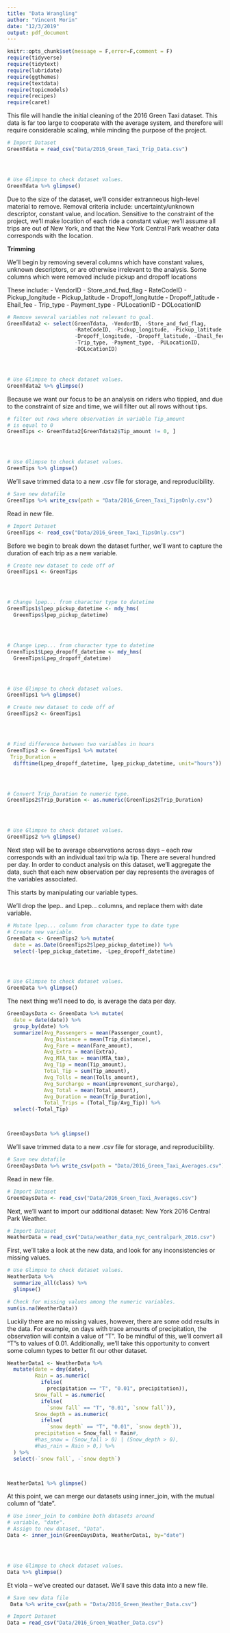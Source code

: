 ```yaml
---
title: "Data Wrangling"
author: "Vincent Morin"
date: "12/3/2019"
output: pdf_document
---
```


```r
knitr::opts_chunk$set(message = F,error=F,comment = F)
require(tidyverse)
require(tidytext)
require(lubridate)
require(ggthemes)
require(textdata)
require(topicmodels)
require(recipes)
require(caret)
```


This file will handle the initial cleaning of the 2016 Green Taxi dataset.  This data is far too large to cooperate with the average system, and therefore will require considerable scaling, while minding the purpose of the project.


```r
# Import Dataset
GreenTdata = read_csv("Data/2016_Green_Taxi_Trip_Data.csv") 




# Use Glimpse to check dataset values. 
GreenTdata %>% glimpse()
```


Due to the size of the dataset, we'll consider extranneous high-level material to remove.  Removal criteria include: uncertainty/unknown descriptor, constant value, and location.  Sensitive to the constraint of the project, we'll make location of each ride a constant value; we'll assume all trips are out of New York, and that the New York Central Park weather data corresponds with the location. 

**Trimming** 

We'll begin by removing several columns which have constant values, unknown descriptors, or are otherwise irrelevant to the analysis.  Some columns which were removed include pickup and dropoff locations

These include:
- VendorID
- Store_and_fwd_flag
- RateCodeID
- Pickup_longitude
- Pickup_latitude
- Dropoff_longitutde
- Dropoff_latitude
- Ehail_fee
- Trip_type
- Payment_type
- PULocationID
- DOLocationID


```r
# Remove several variables not relevant to goal. 
GreenTdata2 <- select(GreenTdata, -VendorID, -Store_and_fwd_flag, 
                      -RateCodeID, -Pickup_longitude, -Pickup_latitude, 
                      -Dropoff_longitude, -Dropoff_latitude, -Ehail_fee, 
                      -Trip_type, -Payment_type, -PULocationID, 
                      -DOLocationID)




# Use Glimpse to check dataset values.
GreenTdata2 %>% glimpse()
```


Because we want our focus to be an analysis on riders who tippied, and due to the constraint of size and time, we will filter out all rows without tips. 

```r
# filter out rows where observation in variable Tip_amount
# is equal to 0
GreenTips <- GreenTdata2[GreenTdata2$Tip_amount != 0, ]




# Use Glimpse to check dataset values.
GreenTips %>% glimpse()
```

We'll save trimmed data to a new .csv file for storage, and reproducibility. 

```r
# Save new datafile
GreenTips %>% write_csv(path = "Data/2016_Green_Taxi_TipsOnly.csv")

```

Read in new file.

```r
# Import Dataset
GreenTips <- read_csv("Data/2016_Green_Taxi_TipsOnly.csv") 

```


Before we begin to break down the dataset further, we'll want to capture the duration of each trip as a new variable. 

```r
# Create new dataset to code off of
GreenTips1 <- GreenTips




# Change lpep... from character type to datetime
GreenTips1$lpep_pickup_datetime <- mdy_hms(
  GreenTips$lpep_pickup_datetime)




# Change Lpep... from character type to datetime
GreenTips1$Lpep_dropoff_datetime <- mdy_hms(
  GreenTips$Lpep_dropoff_datetime)




# Use Glimpse to check dataset values.
GreenTips1 %>% glimpse()
```

```r
# Create new dataset to code off of
GreenTips2 <- GreenTips1




# Find difference between two variables in hours
GreenTips2 <- GreenTips1 %>% mutate(
 Trip_Duration = 
  difftime(Lpep_dropoff_datetime, lpep_pickup_datetime, unit="hours"))




# Convert Trip_Duration to numeric type. 
GreenTips2$Trip_Duration <- as.numeric(GreenTips2$Trip_Duration)




# Use Glimpse to check dataset values.
GreenTips2 %>% glimpse()
```

Next step will be to average observations across days -- each row corresponds with an individual taxi trip w/a tip.  There are several hundred per day.  In order to conduct analysis on this dataset, we'll aggregate the data, such that each new observation per day represents the averages of the variables associated. 

This starts by manipulating our variable types. 

We'll drop the lpep.. and Lpep... columns, and replace them with date variable.  

```r
# Mutate lpep... column from character type to date type
# Create new variable. 
GreenData <- GreenTips2 %>% mutate(
  date = as.Date(GreenTips2$lpep_pickup_datetime)) %>%
  select(-lpep_pickup_datetime, -Lpep_dropoff_datetime)




# Use Glimpse to check dataset values.
GreenData %>% glimpse()
```

The next thing we'll need to do, is average the data per day. 


```r
GreenDaysData <- GreenData %>% mutate(
  date = date(date)) %>%
  group_by(date) %>%
  summarize(Avg_Passengers = mean(Passenger_count),
            Avg_Distance = mean(Trip_distance),
            Avg_Fare = mean(Fare_amount),
            Avg_Extra = mean(Extra),
            Avg_MTA_tax = mean(MTA_tax),
            Avg_Tip = mean(Tip_amount),
            Total_Tip = sum(Tip_amount),
            Avg_Tolls = mean(Tolls_amount),
            Avg_Surcharge = mean(improvement_surcharge),
            Avg_Total = mean(Total_amount),
            Avg_Duration = mean(Trip_Duration),
            Total_Trips = (Total_Tip/Avg_Tip)) %>%
  select(-Total_Tip)



GreenDaysData %>% glimpse()
```


We'll save trimmed data to a new .csv file for storage, and reproducibility. 

```r
# Save new datafile
GreenDaysData %>% write_csv(path = "Data/2016_Green_Taxi_Averages.csv")

```

Read in new file.

```r
# Import Dataset
GreenDaysData <- read_csv("Data/2016_Green_Taxi_Averages.csv") 

```




Next, we'll want to import our additional dataset: New York 2016 Central Park Weather. 

```r
# Import Dataset
WeatherData = read_csv("Data/weather_data_nyc_centralpark_2016.csv") 

```


First, we'll take a look at the new data, and look for any inconsistencies or missing values.

```r
# Use Glimpse to check dataset values. 
WeatherData %>% 
  summarize_all(class) %>% 
  glimpse()
```

```r
# Check for missing values among the numeric variables.
sum(is.na(WeatherData))
```

Luckily there are no missing values, however, there are some odd results in the data.  For example, on days with trace amounts of precipitation, the observation will contain a value of "T".  To be mindful of this, we'll convert all "T"s to values of 0.01.  Additionally, we'll take this opportunity to convert some column types to better fit our other dataset. 


```r
WeatherData1 <- WeatherData %>%
  mutate(date = dmy(date),
         Rain = as.numeric(
           ifelse(
             precipitation == "T", "0.01", precipitation)),
         Snow_fall = as.numeric(
           ifelse(
             `snow fall` == "T", "0.01", `snow fall`)),
         Snow_depth = as.numeric(
           ifelse(
             `snow depth` == "T", "0.01", `snow depth`)),
         precipitation = Snow_fall + Rain#,
         #has_snow = (Snow_fall > 0) | (Snow_depth > 0),
         #has_rain = Rain > 0,) %>%
  ) %>%
  select(-`snow fall`, -`snow depth`)



WeatherData1 %>% glimpse()
```


At this point, we can merge our datasets using inner_join, with the mutual column of "date". 

```r
# Use inner_join to combine both datasets around
# variable, "date". 
# Assign to new dataset, "Data". 
Data <- inner_join(GreenDaysData, WeatherData1, by="date")




# Use Glimpse to check dataset values. 
Data %>% glimpse()
```

Et viola -- we've created our dataset.  We'll save this data into a new file. 

```r
# Save new data file
 Data %>% write_csv(path = "Data/2016_Green_Weather_Data.csv")

```

```r
# Import Dataset
Data = read_csv("Data/2016_Green_Weather_Data.csv") 

```






